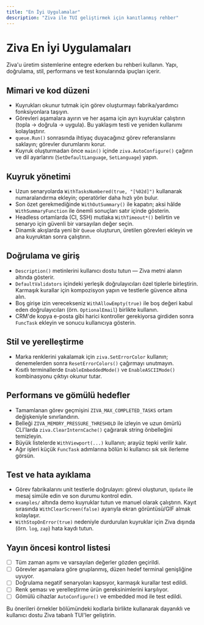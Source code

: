 ```yaml
---
title: "En İyi Uygulamalar"
description: "Ziva ile TUI geliştirmek için kanıtlanmış rehber"
---
```


# Ziva En İyi Uygulamaları

Ziva'u üretim sistemlerine entegre ederken bu rehberi kullanın. Yapı, doğrulama, stil, performans ve test konularında ipuçları içerir.

## Mimari ve kod düzeni

- Kuyrukları okunur tutmak için görev oluşturmayı fabrika/yardımcı fonksiyonlara taşıyın.
- Görevleri aşamalara ayırın ve her aşama için ayrı kuyruklar çalıştırın (topla → doğrula → uygula). Bu yaklaşım testi ve yeniden kullanımı kolaylaştırır.
- `queue.Run()` sonrasında ihtiyaç duyacağınız görev referanslarını saklayın; görevler durumlarını korur.
- Kuyruk oluşturmadan önce `main()` içinde `ziva.AutoConfigure()` çağırın ve dil ayarlarını (`SetDefaultLanguage`, `SetLanguage`) yapın.

## Kuyruk yönetimi

- Uzun senaryolarda `WithTasksNumbered(true, "[%02d]")` kullanarak numaralandırma ekleyin; operatörler daha hızlı yön bulur.
- Son özet gerekmediğinde `WithOutSummary()` ile kapatın; aksi hâlde `WithSummaryFunction` ile önemli sonuçları satır içinde gösterin.
- Headless ortamlarda (CI, SSH) mutlaka `WithTimeout*()` belirtin ve senaryo için güvenli bir varsayılan değer seçin.
- Dinamik akışlarda yeni bir `Queue` oluşturun, üretilen görevleri ekleyin ve ana kuyruktan sonra çalıştırın.

## Doğrulama ve giriş

- `Description()` metinlerini kullanıcı dostu tutun — Ziva metni alanın altında gösterir.
- `DefaultValidators` içindeki yerleşik doğrulayıcıları özel tiplerle birleştirin. Karmaşık kurallar için kompozisyon yapın ve testlerle güvence altına alın.
- Boş girişe izin verecekseniz `WithAllowEmpty(true)` ile boş değeri kabul eden doğrulayıcıları (örn. `OptionalEmail`) birlikte kullanın.
- CRM'de kopya e-posta gibi harici kontroller gerekiyorsa girdiden sonra `FuncTask` ekleyin ve sonucu kullanıcıya gösterin.

## Stil ve yerelleştirme

- Marka renklerini yakalamak için `ziva.SetErrorColor` kullanın; denemelerden sonra `ResetErrorColors()` çağırmayı unutmayın.
- Kısıtlı terminallerde `EnableEmbeddedMode()` ve `EnableASCIIMode()` kombinasyonu çıktıyı okunur tutar.

## Performans ve gömülü hedefler

- Tamamlanan görev geçmişini `ZIVA_MAX_COMPLETED_TASKS` ortam değişkeniyle sınırlandırın.
- Belleği `ZIVA_MEMORY_PRESSURE_THRESHOLD` ile izleyin ve uzun ömürlü CLI'larda `ziva.ClearInternCache()` çağırarak string önbelleğini temizleyin.
- Büyük listelerde `WithViewport(...)` kullanın; arayüz tepki verilir kalır.
- Ağır işleri küçük `FuncTask` adımlarına bölün ki kullanıcı sık sık ilerleme görsün.

## Test ve hata ayıklama

- Görev fabrikalarını unit testlerle doğrulayın: görevi oluşturun, `Update` ile mesaj simüle edin ve son durumu kontrol edin.
- `examples/` altında demo kuyruklar tutun ve manuel olarak çalıştırın. Kayıt sırasında `WithClearScreen(false)` ayarıyla ekran görüntüsü/GIF almak kolaylaşır.
- `WithStopOnError(true)` nedeniyle durdurulan kuyruklar için Ziva dışında (örn. `log`, `zap`) hata kaydı tutun.

## Yayın öncesi kontrol listesi

- [ ] Tüm zaman aşımı ve varsayılan değerler gözden geçirildi.
- [ ] Görevler aşamalara göre gruplanmış, düzen hedef terminal genişliğine uyuyor.
- [ ] Doğrulama negatif senaryoları kapsıyor, karmaşık kurallar test edildi.
- [ ] Renk şeması ve yerelleştirme ürün gereksinimlerini karşılıyor.
- [ ] Gömülü cihazlar `AutoConfigure()` ve embedded mod ile test edildi.

Bu önerileri örnekler bölümündeki kodlarla birlikte kullanarak dayanıklı ve kullanıcı dostu Ziva tabanlı TUI'ler geliştirin.
